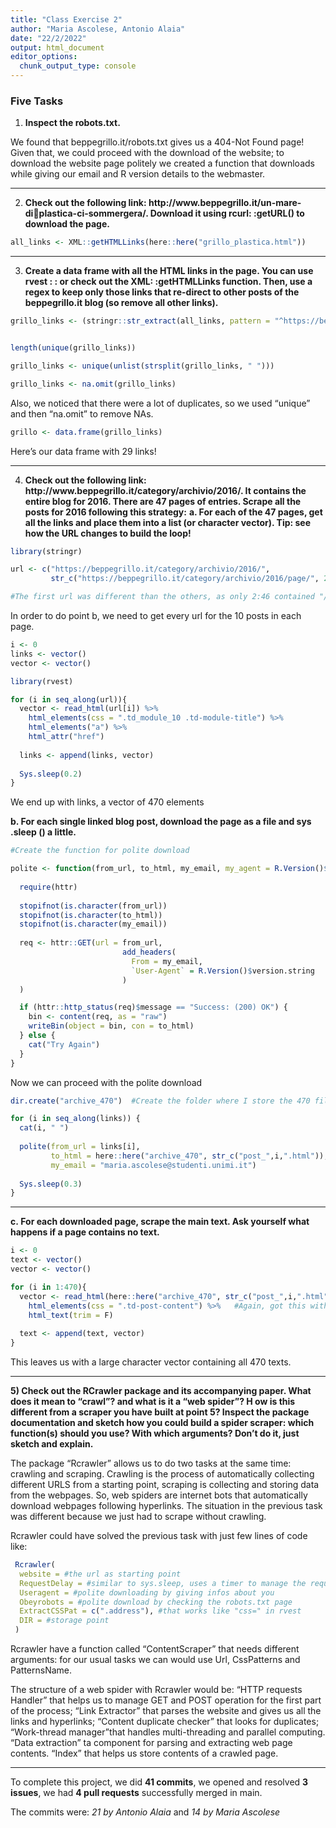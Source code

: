 ```yaml
---
title: "Class Exercise 2"
author: "Maria Ascolese, Antonio Alaia"
date: "22/2/2022"
output: html_document
editor_options: 
  chunk_output_type: console
---
```



### Five Tasks


1) __Inspect the robots.txt.__

We found that beppegrillo.it/robots.txt gives us a 404-Not Found page! Given that, we could proceed with the download of the website; to download the website page politely we created a function that downloads while giving our email and R version details to the webmaster.




*******************


2) __Check out the following link: http://www.beppegrillo.it/un-mare-diplastica-ci-sommergera/. Download it using rcurl: :getURL() to download the page.__

```r

all_links <- XML::getHTMLLinks(here::here("grillo_plastica.html"))

```







*************************




3) __Create a data frame with all the HTML links in the page. You can use rvest : : or check out the XML: :getHTMLLinks function. Then, use a regex to keep only those links that re-direct to other posts of the beppegrillo.it blog (so remove all other links).__


```r
grillo_links <- (stringr::str_extract(all_links, pattern = "^https://beppegrillo.it.*")) 


length(unique(grillo_links))

grillo_links <- unique(unlist(strsplit(grillo_links, " ")))

grillo_links <- na.omit(grillo_links)
```

Also, we noticed that there were a lot of duplicates, so we used "unique" and then "na.omit" to remove NAs.

```r
grillo <- data.frame(grillo_links) 
```

Here's our data frame with 29 links!




*************************

4) __Check out the following link: http://www.beppegrillo.it/category/archivio/2016/. It contains the entire blog for 2016. There are 47 pages of entries. Scrape all the posts for 2016 following this strategy:__
__a. For each of the 47 pages, get all the links and place them into a list (or character vector). Tip: see how the URL changes to build the loop!__

```r
library(stringr)

url <- c("https://beppegrillo.it/category/archivio/2016/",
         str_c("https://beppegrillo.it/category/archivio/2016/page/", 2:47))

#The first url was different than the others, as only 2:46 contained "/page/n"
```

In order to do point b, we need to get every url for the 10 posts in each page.

```r
i <- 0
links <- vector()
vector <- vector()

library(rvest)

for (i in seq_along(url)){
  vector <- read_html(url[i]) %>% 
    html_elements(css = ".td_module_10 .td-module-title") %>%
    html_elements("a") %>%
    html_attr("href")
  
  links <- append(links, vector)
  
  Sys.sleep(0.2)
}
```

We end up with links, a vector of 470 elements



__b. For each single linked blog post, download the page as a file and sys .sleep () a little.__

```r
#Create the function for polite download

polite <- function(from_url, to_html, my_email, my_agent = R.Version()$version.string) {
  
  require(httr)
  
  stopifnot(is.character(from_url))
  stopifnot(is.character(to_html))
  stopifnot(is.character(my_email))
  
  req <- httr::GET(url = from_url, 
                         add_headers(
                           From = my_email, 
                           `User-Agent` = R.Version()$version.string
                         )
  )

  if (httr::http_status(req)$message == "Success: (200) OK") {
    bin <- content(req, as = "raw")
    writeBin(object = bin, con = to_html)
  } else {
    cat("Try Again")
  }
}
```

Now we can proceed with the polite download

```r
dir.create("archive_470")  #Create the folder where I store the 470 files

for (i in seq_along(links)) {
  cat(i, " ")
  
  polite(from_url = links[i], 
         to_html = here::here("archive_470", str_c("post_",i,".html")), 
         my_email = "maria.ascolese@studenti.unimi.it")
  
  Sys.sleep(0.3)
}
```


****************************

__c. For each downloaded page, scrape the main text. Ask yourself what happens if a page contains no text.__

```r
i <- 0
text <- vector()
vector <- vector()

for (i in 1:470){
  vector <- read_html(here::here("archive_470", str_c("post_",i,".html"))) %>%
    html_elements(css = ".td-post-content") %>%   #Again, got this with SelectorGadget
    html_text(trim = F)
  
  text <- append(text, vector)
}
```

This leaves us with a large character vector containing all 470 texts. 




**********************

__5) Check out the RCrawler package and its accompanying paper. What does it mean to “crawl”? and what is it a “web spider”? H ow is this different from a scraper you have built at point 5? Inspect the package documentation and sketch how you could build a spider scraper: which function(s) should you use? With which arguments? Don't do it, just sketch and explain.__

The package "Rcrawler" allows us to do two tasks at the same time: crawling and scraping.
Crawling is the process of automatically collecting different URLS from a starting point, scraping is collecting and storing data from the webpages.
So, web spiders are internet bots that automatically download webpages following hyperlinks.
The situation in the previous task was different because we just had to scrape without crawling.

Rcrawler could have solved the previous task with just few lines of code like:


```r
 Rcrawler(
  website = #the url as starting point
  RequestDelay = #similar to sys.sleep, uses a timer to manage the requests
  Useragent = #polite downloading by giving infos about you
  Obeyrobots = #polite download by checking the robots.txt page
  ExtractCSSPat = c(".address"), #that works like "css=" in rvest
  DIR = #storage point
 )
```

Rcrawler have a function called "ContentScraper" that needs different arguments: for our usual tasks we can would use Url, CssPatterns and PatternsName.

The structure of a web spider with Rcrawler would be:
"HTTP requests Handler" that helps us to manage GET and POST operation for the first part of the process;
"Link Extractor" that parses the website and gives us all the links and hyperlinks;
"Content duplicate checker" that looks for duplicates;
"Work-thread manager"that  handles multi-threading and parallel computing.
"Data extraction" ta component for parsing and extracting web page contents.
"Index" that helps us store contents of a crawled page.


******************************
To complete this project, we did __41 commits__, we opened and resolved __3 issues__, we had __4 pull requests__ successfully merged in main.

The commits were: *21 by Antonio Alaia* and *14 by Maria Ascolese*